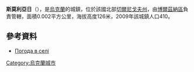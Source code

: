 {{coord|51|12|48|N|32|3|10|E|scale:100000|display=title}}

'''斯莫利亞日'''（{{lang-uk|Смоляж}}），是[[烏克蘭|烏克蘭]]的城鎮，位於該國北部[[切爾尼戈夫州|切爾尼戈夫州]]，由[[博爾茲納區|博爾茲納區]]負責管轄，面積0.002平方公里，海拔高度126米，2009年該城鎮人口410。

==參考資料==
*[http://weather.in.ua/ua/chernigovskaja/24256 Погода в селі ] {{Wayback|url=http://weather.in.ua/ua/chernigovskaja/24256 |date=20160305074154 }}

{{Ukraine-geo-stub}}
[[Category:烏克蘭城市|Category:烏克蘭城市]]